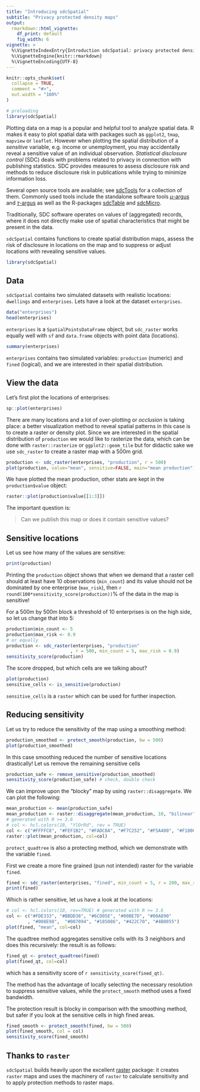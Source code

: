 ```yaml
---
title: "Introducing sdcSpatial"
subtitle: "Privacy protected density maps"
output: 
  rmarkdown::html_vignette:
    df_print: default
    fig_width: 6
vignette: >
  %\VignetteIndexEntry{Introduction sdcSpatial: privacy protected density maps}
  %\VignetteEngine{knitr::rmarkdown}
  %\VignetteEncoding{UTF-8}
---
```


```r
knitr::opts_chunk$set(
  collapse = TRUE,
  comment = "#>",
  out.width = "100%"
)

# preloading
library(sdcSpatial)
```

Plotting data on a map is a popular and helpful tool to analyze spatial data. 
R makes it easy to plot spatial data with packages such as `ggplot2`, 
`tmap`, `mapview` or `leaflet`. 
However when plotting the spatial distribution of a 
_sensitive_ variable, e.g. income or unemployment, 
you may accidentally reveal a sensitive value of an 
individual observation. 
_Statistical disclosure control_ (SDC) deals with problems related to privacy in connection with 
publishing statistics. SDC provides measures to assess disclosure risk and methods to 
reduce disclosure risk in publications while trying to minimize information loss.

Several open source tools are available; see [sdcTools](https://github.com/sdcTools) for a collection of them. Commonly used tools include the standalone software tools [$\mu$-argus](http://research.cbs.nl/casc/mu.htm) and [$\tau$-argus](http://research.cbs.nl/casc/tau.htm) as well as the R-packages [sdcTable](https://cran.r-project.org/package=sdcTable)
and [sdcMicro](https://cran.r-project.org/package=sdcMicro).

Traditionally, SDC software operates on values of (aggregated) records, where it does not directly make use of spatial characteristics that might be present in the data.

`sdcSpatial` contains  functions to create spatial distribution maps, 
assess the risk of disclosure in locations on the map and to suppress 
or adjust locations with revealing sensitive values.

```r
library(sdcSpatial)
```

## Data

`sdcSpatial` contains two simulated datasets with realistic locations: 
`dwellings` and `enterprises`.
Lets have a look at the dataset `enterprises`.

```r
data("enterprises")
head(enterprises)
```

`enterprises` is a `SpatialPointsDataFrame` object, but `sdc_raster` works
equally well with `sf` and `data.frame` objects with point data (locations).

```r
summary(enterprises)
```

`enterprises` contains two simulated variables: `production` (numeric) and 
`fined` (logical), and we are interested in their spatial distribution.

## View the data 

Let's first plot the locations of enterprises:

```r
sp::plot(enterprises)
```
There are many locations and a lot of over-plotting or _occlusion_ is taking 
place: a better visualization method to reveal spatial patterns in this case 
is to create
a raster or density plot. Since we are interested in the spatial distribution
of `production` we would like to rasterize the data, which can be done with 
`raster::rasterize` or `ggplot2::geom_tile` but for didactic sake we use
`sdc_raster` to create a raster map with a 500m grid.

```r
production <- sdc_raster(enterprises, "production", r = 500)
plot(production, value="mean", sensitive=FALSE, main="mean production")
```
We have plotted the mean production, other stats are kept in the `production$value` object:

```r
raster::plot(production$value[[1:3]])
```

The important question is:

> Can we publish this map or does it contain sensitive values?

## Sensitive locations

Let us see how many of the values are sensitive:

```r
print(production)
```
Printing the `production` object shows that when we demand that a raster cell 
should at least have 10 observations 
(`min_count`) and its value should not be dominated by one enterprise 
(`max_risk`), then `r round(100*sensitivity_score(production))`% of the data in the map is sensitive!

For a 500m by 500m block a threshold of 10 enterprises is on the high side, 
so let us change that into 5:

```r
production$min_count <- 5
production$max_risk <- 0.9
# or equally 
production <- sdc_raster(enterprises, "production"
                        , r = 500, min_count = 5, max_risk = 0.9)
sensitivity_score(production)
```
The score dropped, but which cells are we talking about?

```r
plot(production)
sensitive_cells <- is_sensitive(production)
```

`sensitive_cells` is a `raster` which can be used for further inspection. 

## Reducing sensitivity

Let us try to reduce the sensitivity of the map using a smoothing method:

```r
production_smoothed <- protect_smooth(production, bw = 500)
plot(production_smoothed)
```
In this case smoothing reduced the number of sensitive locations drastically! 
Let us remove the remaining sensitive cells

```r
production_safe <- remove_sensitive(production_smoothed)
sensitivity_score(production_safe) # check, double check
```

We can improve upon the "blocky" map by using `raster::disaggregate`. We can 
plot the following:

```r
mean_production <- mean(production_safe)
mean_production <- raster::disaggregate(mean_production, 10, "bilinear")
# generated with R >= 3.6
# col <- hcl.colors(10, "YlOrRd", rev = TRUE)
col <- c("#FFFFC8", "#FEF1B2", "#FADC8A", "#F7C252", "#F5A400", "#F18000",  "#EB5500", "#D12D00", "#A90D00", "#7D0025")
raster::plot(mean_production, col=col)
```


`protect_quadtree` is also a protecting method, which we demonstrate with
the variable `fined`. 

First we create a more fine grained (pun not intended) raster for the variable
`fined`. 

```r
fined <- sdc_raster(enterprises, "fined", min_count = 5, r = 200, max_risk = 0.8)
print(fined)
```

Which is rather sensitive, let us have a look at the locations:
```r
# col <- hcl.colors(10, rev=TRUE) # generated with R >= 3.6
col <- c("#FDE333", "#BBDD38", "#6CD05E", "#00BE7D", "#00A890"
        , "#008E98",  "#007094", "#185086", "#422C70", "#4B0055")
plot(fined, "mean", col=col)
```

The quadtree method aggregates sensitive cells with its 3 neighbors and does this
recursively: the result is as follows:

```r
fined_qt <- protect_quadtree(fined)
plot(fined_qt, col=col)
```
which has a sensitivity score of `r sensitivity_score(fined_qt)`.

The method has the advantage of locally selecting the necessary resolution to 
suppress sensitive values, while the `protect_smooth` method uses a fixed bandwidth.

The protection result is blocky in comparison with the smoothing method, but safer if you 
look at the sensitive cells in high fined areas.
```r
fined_smooth <- protect_smooth(fined, bw = 500)
plot(fined_smooth, col = col)
sensitivity_score(fined_smooth)
```



## Thanks to `raster`

`sdcSpatial` builds heavily upon the excellent [raster](https://cran.r-project.org/package=raster) package: it creates `raster` maps and uses the machinery of `raster` to calculate sensitivity
and to apply protection methods to raster maps. 


